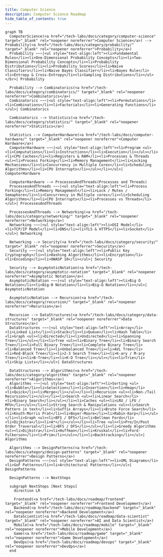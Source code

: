 ```yaml
---
title: Computer Science
description: Computer Science Roadmap
hide_table_of_contents: true
---
```


```mermaid
graph TB
  ComputerScience(<a href="/tech-labs/docs/category/computer-science" target="_blank" rel="noopener noreferrer">Computer Science</a>) --> Probability(<a href="/tech-labs/docs/category/probability/" target="_blank" rel="noopener noreferrer">Probability</a>)
  Probability ~~~|<ul style="text-align:left"><li>Fundamental Rules</li><li>One-Dimensional Probability Concepts</li><li>Two-Dimensional Probability Concepts</li><li>Probability Distributions</li><li>Probability Scores</li><li>Naive Classifiers</li><li>Naive Bayes Classifier</li><li>Bayes Rule</li><li>Entropy & Cross-Entropy</li><li>Sampling Distributions</li></ul></br>| Probability

  Probability --> Combinatorics(<a href="/tech-labs/docs/category/combinatorics/" target="_blank" rel="noopener noreferrer">Combinatorics</a>)
  Combinatorics ~~~|<ul style="text-align:left"><li>Permutations</li><li>Combinations</li><li>Factorials</li><li>Generating Functions</li></ul>| Combinatorics

  Combinatorics --> Statistics(<a href="/tech-labs/docs/category/statistics/" target="_blank" rel="noopener noreferrer">Statistics</a>)

  Statistics --> ComputerHardware(<a href="/tech-labs/docs/computer-hardware/" target="_blank" rel="noopener noreferrer">Computer Hardware</a>)
  ComputerHardware ~~~|<ul style="text-align:left"><li>Program <ul><li>Computations</li><li>Instructions</li><li>Execution</li></ul></li><li>CPU Caches</li><li>Registers & RAM</li><li>Processes & Threads <ul><li>Process Forking</li><li>Memory Management</li><li>Locking Mechanisms</li><li>Concurrency in Multiple Cores</li><li>Scheduling Algorithms</li><li>CPU Interrupts</li></ul></li></ul>| ComputerHardware

  ComputerHardware --> ProcessesAndThreads(Processes and Threads)
  ProcessesAndThreads ~~~|<ul style="text-align:left"><li>Process Forking</li><li>Memory Management</li><li>Lock / Mutex / Semaphore</li><li>Concurrency in Multiple cores</li><li>Scheduling Algorithms</li><li>CPU Interrupts</li><li>Processes vs Threads</li></ul>| ProcessesAndThreads

  ProcessesAndThreads --> Networking(<a href="/tech-labs/docs/category/networking/" target="_blank" rel="noopener noreferrer">Networking</a>)
  Networking ~~~|<ul style="text-align:left"><li>OSI Model</li><li>TCP/IP Model</li><li>DNS</li><li>TLS & HTTPS</li><li>Socket</li></ul>| Networking

  Networking --> Security(<a href="/tech-labs/docs/category/security/" target="_blank" rel="noopener noreferrer">Security</a>)
  Security ~~~|<ul style="text-align:left"><li>Public Key Cryptography</li><li>Hashing Algorithms</li><li>Encryption</li><li>Encoding</li><li>OWASP 10</li></ul>| Security

  Security --> AsymptoticNotation(<a href="/tech-labs/docs/category/asymptotic-notation" target="_blank" rel="noopener noreferrer">Asymptotic Notation</a>)
  AsymptoticNotation ~~~|<ul style="text-align:left"><li>Big O Notation</li><li>Big-θ Notation</li><li>Big-Ω Notation</li></ul>| AsymptoticNotation

  AsymptoticNotation --> Recursion(<a href="/tech-labs/docs/category/recursion/" target="_blank" rel="noopener noreferrer">Recursion</a>)

  Recursion --> DataStructures(<a href="/tech-labs/docs/category/data-structures" target="_blank" rel="noopener noreferrer">Data Structures</a>)
  DataStructures ~~~|<ul style="text-align:left"><li>Array</li><li>Linked List</li><li>Stack</li><li>Queue</li><li>Hash Table</li><li>Graph <ul><li>Directed</li><li>Undirected</li><li>Spanning Tree</li></ul></li><li>Tree <ul><li>Binary Tree</li><li>Binary Search Tree</li><li>Full Binary Tree</li><li>Complete Binary Tree</li><li>Balanced Tree</li><li>Unbalanced Tree</li><li>AVL Tree</li><li>Red-Black Tree</li><li>2-3 Search Tree</li><li>K-ary / M-ary Tree</li><li>B-Tree</li><li>K-D Tree</li></ul></li><li>Trie</li><li>Skip Lists</li></ul>| DataStructures

  DataStructures --> Algorithms(<a href="/tech-labs/docs/category/algorithms" target="_blank" rel="noopener noreferrer">Algorithms</a>)
  Algorithms ~~~|<ul style="text-align:left"><li>Sorting <ul><li>Bubble</li><li>Selection</li><li>Insertion</li><li>Heap</li><li>Quick</li><li>Merge</li></ul></li><li>Recursion <ul><li>Non-/Tail Recursion</li></ul></li><li>Search <ul><li>Linear Search</li><li>Binary Search</li></ul></li><li>Caches <ul><li>LRU / LFU / MFU</li></ul></li><li>String Search & Manipulations <ul><li>Search Pattern in text</li><li>Suffix Arrays</li><li>Brute Force Search</li><li>Knuth-Morris Prat</li><li>Boyer-Moore</li><li>Rabin-Karp</li></ul></li><li>Graph <ul><li>BFS / DFS</li><li>Bellman Fords</li><li>Dijkstra</li><li>A*</li></ul></li><li>Tree <ul><li>Pre/In/Post Order Traversal</li><li>BFS / DFS</li></ul></li><li>Greedy Algorithms <ul><li>Dijkstra</li><li>Huffman</li><li>Kruskal</li><li>Ford-Fulkerson</li><li>Prim</li></ul></li><li>Backtracking</li></ul>| Algorithms

  Algorithms --> DesignPatterns(<a href="/tech-labs/docs/category/design-patterns" target="_blank" rel="noopener noreferrer">Design Patterns</a>)
  DesignPatterns ~~~|<ul style="text-align:left"><li>UML Diagrams</li><li>GoF Patterns</li><li>Architectural Patterns</li></ul>| DesignPatterns

  DesignPatterns --> NextSteps

  subgraph NextSteps [Next Steps]
    direction LR

    Frontend(<a href="/tech-labs/docs/roadmap/frontend" target="_blank" rel="noopener noreferrer">Frontend Development</a>)
    Backend(<a href="/tech-labs/docs/roadmap/backend" target="_blank" rel="noopener noreferrer">Backend Development</a>)
    DataScientist(<a href="/tech-labs/docs/roadmap/data-scientist" target="_blank" rel="noopener noreferrer">AI and Data Scientist</a>)
    Mobile(<a href="/tech-labs/docs/roadmap/mobile" target="_blank" rel="noopener noreferrer">Mobile Development</a>)
    Game(<a href="/tech-labs/docs/roadmap/game" target="_blank" rel="noopener noreferrer">Game Development</a>)
    DevOps(<a href="/tech-labs/docs/roadmap/devops" target="_blank" rel="noopener noreferrer">DevOps</a>)
  end
```
